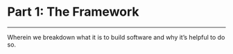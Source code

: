 # Part 1: The Framework {#part1 -}

---

Wherein we breakdown what it is to build software and why it's helpful to do so.
